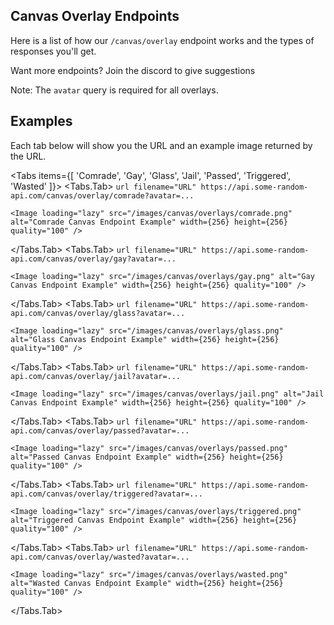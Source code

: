 
## Canvas Overlay Endpoints
Here is a list of how our `/canvas/overlay` endpoint works and the types of responses you'll get.

<Callout type="info">Want more endpoints? Join the discord to give suggestions</Callout>

<Callout type="info">Note: The `avatar` query is required for all overlays.</Callout>

## Examples

Each tab below will show you the URL and an example image returned by the URL.

<Tabs items={[
  'Comrade', 
  'Gay', 
  'Glass',
  'Jail',
  'Passed',
  'Triggered',
  'Wasted'
  ]}>
  <Tabs.Tab>
    ```url filename="URL"
    https://api.some-random-api.com/canvas/overlay/comrade?avatar=...
    ```

    <Image loading="lazy" src="/images/canvas/overlays/comrade.png" alt="Comrade Canvas Endpoint Example" width={256} height={256} quality="100" />
  </Tabs.Tab>
  <Tabs.Tab>
    ```url filename="URL"
    https://api.some-random-api.com/canvas/overlay/gay?avatar=...
    ```

    <Image loading="lazy" src="/images/canvas/overlays/gay.png" alt="Gay Canvas Endpoint Example" width={256} height={256} quality="100" />
  </Tabs.Tab>
  <Tabs.Tab>
    ```url filename="URL"
    https://api.some-random-api.com/canvas/overlay/glass?avatar=...
    ```

    <Image loading="lazy" src="/images/canvas/overlays/glass.png" alt="Glass Canvas Endpoint Example" width={256} height={256} quality="100" />
  </Tabs.Tab>
  <Tabs.Tab>
    ```url filename="URL"
    https://api.some-random-api.com/canvas/overlay/jail?avatar=...
    ```

    <Image loading="lazy" src="/images/canvas/overlays/jail.png" alt="Jail Canvas Endpoint Example" width={256} height={256} quality="100" />
  </Tabs.Tab>
  <Tabs.Tab>
    ```url filename="URL"
    https://api.some-random-api.com/canvas/overlay/passed?avatar=...
    ```

    <Image loading="lazy" src="/images/canvas/overlays/passed.png" alt="Passed Canvas Endpoint Example" width={256} height={256} quality="100" />
  </Tabs.Tab>
  <Tabs.Tab>
    ```url filename="URL"
    https://api.some-random-api.com/canvas/overlay/triggered?avatar=...
    ```

    <Image loading="lazy" src="/images/canvas/overlays/triggered.png" alt="Triggered Canvas Endpoint Example" width={256} height={256} quality="100" />
  </Tabs.Tab>
  <Tabs.Tab>
    ```url filename="URL"
    https://api.some-random-api.com/canvas/overlay/wasted?avatar=...
    ```

    <Image loading="lazy" src="/images/canvas/overlays/wasted.png" alt="Wasted Canvas Endpoint Example" width={256} height={256} quality="100" />
  </Tabs.Tab>
</Tabs>
